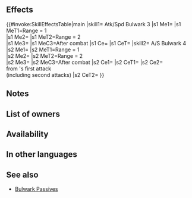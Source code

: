 {{Passive
|type=B
|name=Atk/Spd Bulwark
|exclusive=0
|canUseWeapon={{WeaponList|Close}}
|canUseMove={{MoveList|Infantry}}
|properties=random_owner
|1name=Atk/Spd Bulwark 1
|alt1name=Atk Spd Bulwark 1
|1tagid=SID_攻撃速さの防壁1
|1cost=60
|1effect=Foes with Range = 1 cannot move through spaces adjacent to unit, and foes with Range = 2 cannot move through spaces within 2 spaces of unit. (Does not affect foes with Pass skills.) Inflicts Atk/Spd-2 on foe during combat. Restores 3 HP to unit after combat.
|1required=-
|1promotionRarity=4
|1promotionTier=1
|2name=Atk/Spd Bulwark 2
|alt2name=Atk Spd Bulwark 2
|2tagid=SID_攻撃速さの防壁2
|2cost=120
|2effect=Foes with Range = 1 cannot move through spaces adjacent to unit, and foes with Range = 2 cannot move through spaces within 2 spaces of unit. (Does not affect foes with Pass skills.) Inflicts Atk/Spd-3 on foe during combat. Restores 5 HP to unit after combat.
|2promotionRarity=5
|2promotionTier=1
|3name=Atk/Spd Bulwark 3
|alt3name=Atk Spd Bulwark 3
|3tagid=SID_攻撃速さの防壁3
|3cost=240
|3effect=Foes with Range = 1 cannot move through spaces adjacent to unit, and foes with Range = 2 cannot move through spaces within 2 spaces of unit. (Does not affect foes with Pass skills.) Inflicts Atk/Spd-4 on foe during combat. Restores 7 HP to unit after combat.
|3next=-
|4name=A/S Bulwark 4
|alt4name=A S Bulwark 4
|4tagid=SID_攻撃速さの防壁4
|4effect=Foes with Range = 1 cannot move through spaces adjacent to unit, and foes with Range = 2 cannot move through spaces within 2 spaces of unit (does not affect foes with Pass skills). Inflicts Atk/Spd-4 on foe and reduces damage from foe's first attack by 40% during combat ("first attack" normally means only the first strike; for effects that grant "unit attacks twice," it means the first and second strikes). Restores 7 HP to unit after combat.
|4cost=300
}}
==Effects==
{{#invoke:SkillEffectsTable|main
|skill1={{Si|Atk/Spd Bulwark 3}} Atk/Spd Bulwark 3
|s1 Me1={{Eft|Obstruct|[[adjacent]] to {{Tgt|Unit}}}}
|s1 MeT1=Range = 1<br>{{Tgt|Foes}}
|s1 Me2={{Eft|Obstruct|[[within 2 spaces]] of {{Tgt|Unit}}}}
|s1 MeT2=Range = 2<br>{{Tgt|Foes}}
|s1 Me3={{Eft|Heal|7}}
|s1 MeC3=After combat
|s1 Ce={{Eft|Temporary debuffs|Atk/Spd|4}}
|s1 CeT={{Tgt|Foe}}
|skill2={{Si|A/S Bulwark 4}} A/S Bulwark 4
|s2 Me1={{Eft|Obstruct|[[adjacent]] to {{Tgt|Unit}}}}
|s2 MeT1=Range = 1<br>{{Tgt|Foes}}
|s2 Me2={{Eft|Obstruct|[[within 2 spaces]] of {{Tgt|Unit}}}}
|s2 MeT2=Range = 2<br>{{Tgt|Foes}}
|s2 Me3={{Eft|Heal|7}}
|s2 MeC3=After combat
|s2 Ce1={{Eft|Temporary debuffs|Atk/Spd|4}}
|s2 CeT1={{Tgt|Foe}}
|s2 Ce2={{Eft|Damage Reduction|40%}}<br>from {{Tgt|Foe}}'s first attack<br>(including second attacks)
|s2 CeT2={{Tgt|Unit}}
}}

==Notes==
{{Obstruct notes}}
{{Temporary debuffs}}
{{After combat healing}}
{{DamagePercentageReduction|name=A/S Bulwark 4}}
==List of owners==
{{Skill Hero List}}
==Availability==
{{PassiveFocusList}}
{{PassiveDistributionList}}
{{PassiveCombatManualList}}
==In other languages==
{{OtherLanguages
|english=Atk/Spd Bulwark
|japanese=攻撃速さの防壁
|german=Agr./Ges.-Wall
|spanishEU=Muro Ata/Vel
|spanishLA=Muro Atq./Vel.
|french=Muraille A/V
|italian=Barricata A/V
|chineseTW=攻擊速度防護屏障
|portuguese=Muralha AV
}}
==See also==
{{See also skills|cond=Description LIKE '%foe%cannot move through spaces%unit%' AND WikiName NOT LIKE '%Bulwark%'}}
* [[Skill families/B Passives#Bulwark|Bulwark Passives]]
{{Passives Navbox|B}}